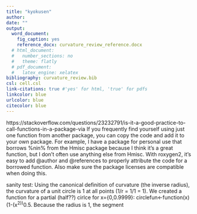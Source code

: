 ```yaml
---
title: "kyokusen"
author:
date: ""
output: 
  word_document:
    fig_caption: yes
    reference_docx: curvature_review_reference.docx
  # html_document:
  #   number_sections: no
  #   theme: flatly
  # pdf_document:
  #   latex_engine: xelatex
bibliography: curvature_review.bib
csl: cell.csl
link-citations: true #'yes' for html, 'true' for pdfs
linkcolor: blue
urlcolor: blue
citecolor: blue
---
```


https://stackoverflow.com/questions/23232791/is-it-a-good-practice-to-call-functions-in-a-package-via 
If you frequently find yourself using just one function from another package, you can copy the code and add it to your own package. For example, I have a package for personal use that borrows %nin% from the Hmisc package because I think it's a great function, but I don't often use anything else from Hmisc. With roxygen2, it's easy to add @author and @references to properly attribute the code for a borrowed function. Also make sure the package licenses are compatible when doing this.

sanity test: Using the canonical definition of curvature (the inverse radius), the curvature of a unit circle is 1 at all points (1/r = 1/1 = 1). We created a function for a partial (half??) cirlce for x={0,0.9999}: circlefun<-function(x) (1-(x^2))^0.5. Because the radius is 1, the segment 

